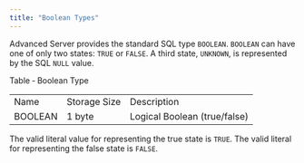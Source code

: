 ```yaml
---
title: "Boolean Types"
---
```


<div id="boolean_type" class="registered_link"></div>


Advanced Server provides the standard SQL type `BOOLEAN`. `BOOLEAN` can have one of only two states: `TRUE` or `FALSE`. A third state, `UNKNOWN`, is represented by the SQL `NULL` value.

Table ‑ Boolean Type

|         |              |                              |
| ------- | ------------ | ---------------------------- |
| Name    | Storage Size | Description                  |
| BOOLEAN | 1 byte       | Logical Boolean (true/false) |

The valid literal value for representing the true state is `TRUE`. The valid literal for representing the false state is `FALSE`.
